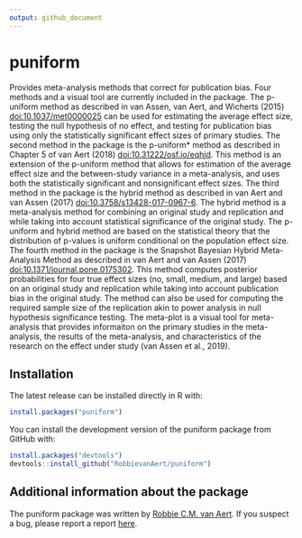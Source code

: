 ```yaml
---
output: github_document
---
```


<!-- README.md is generated from README.Rmd. Please edit that file -->

# puniform

Provides meta-analysis methods that correct for
    publication bias. Four methods and a visual tool are currently included in the package.
    The p-uniform method as described in van Assen, van Aert, and Wicherts (2015) 
    <doi:10.1037/met0000025> can be used for estimating the average effect size,
    testing the null hypothesis of no effect, and testing for publication bias 
    using only the statistically significant effect sizes of primary studies. The 
    second method in the package is the p-uniform* method as described in Chapter 
    5 of van Aert (2018) <doi:10.31222/osf.io/eqhjd>. This method is an extension 
    of the p-uniform method that allows for estimation of the average effect size 
    and the between-study variance in a meta-analysis, and uses both the statistically 
    significant and nonsignificant effect sizes. The third method in the package 
    is the hybrid method as described in van Aert and van Assen (2017) 
    <doi:10.3758/s13428-017-0967-6>. The hybrid method is a meta-analysis method 
    for combining an original study and replication and while taking into account 
    statistical significance of the  original study. The p-uniform and hybrid method 
    are based on the statistical theory that the distribution of p-values is 
    uniform conditional on the population effect size. The fourth method in the 
    package is the Snapshot Bayesian Hybrid Meta-Analysis Method as described in 
    van Aert and van Assen (2017) <doi:10.1371/journal.pone.0175302>. This method 
    computes posterior probabilities for four true effect sizes (no, small, medium, 
    and large) based on an original study and replication while taking into account 
    publication bias in the original study. The method can also be used for computing 
    the required sample size of the replication akin to power analysis in null 
    hypothesis significance testing. The meta-plot is a visual tool for meta-analysis 
    that provides informaiton on the primary studies in the meta-analysis, the 
    results of the meta-analysis, and characteristics of the research on the effect 
    under study (van Assen et al., 2019).

## Installation

The latest release can be installed directly in R with:

```r
install.packages("puniform")
```

You can install the development version of the puniform package from GitHub with:

```r
install.packages("devtools")
devtools::install_github("RobbievanAert/puniform")
```

## Additional information about the package

The puniform package was written by [Robbie C.M. van Aert](www.robbievanaert.com).
If you suspect a bug, please report a report [here](https://github.com/RobbievanAert/puniform/issues).